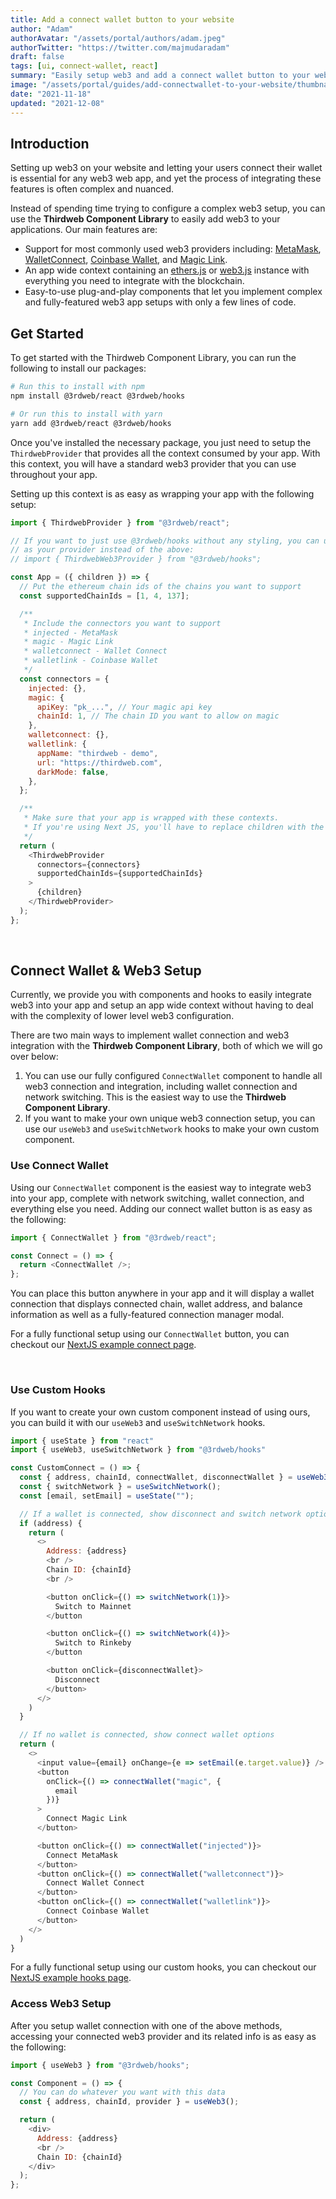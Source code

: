 ```yaml
---
title: Add a connect wallet button to your website
author: "Adam"
authorAvatar: "/assets/portal/authors/adam.jpeg"
authorTwitter: "https://twitter.com/majmudaradam"
draft: false
tags: [ui, connect-wallet, react]
summary: "Easily setup web3 and add a connect wallet button to your website"
image: "/assets/portal/guides/add-connectwallet-to-your-website/thumbnail.png"
date: "2021-11-18"
updated: "2021-12-08"
---
```


## Introduction

Setting up web3 on your website and letting your users connect their wallet is essential for any web3 web app, and yet the process of integrating these features is often complex and nuanced. 

Instead of spending time trying to configure a complex web3 setup, you can use the **Thirdweb Component Library** to easily add web3 to your applications. Our main features are:

- Support for most commonly used web3 providers including: [MetaMask](https://metamask.io/), [WalletConnect](https://walletconnect.com/), [Coinbase Wallet](https://wallet.coinbase.com/), and [Magic Link](https://magic.link/).
- An app wide context containing an [ethers.js](https://github.com/ethers-io/ethers.js/) or [web3.js](https://web3js.readthedocs.io/en/v1.5.2/) instance with everything you need to integrate with the blockchain.
- Easy-to-use plug-and-play components that let you implement complex and fully-featured web3 app setups with only a few lines of code.

## Get Started

To get started with the Thirdweb Component Library, you can run the following to install our packages:

```bash
# Run this to install with npm
npm install @3rdweb/react @3rdweb/hooks 

# Or run this to install with yarn
yarn add @3rdweb/react @3rdweb/hooks
```

Once you've installed the necessary package, you just need to setup the `ThirdwebProvider` that provides all the context consumed by your app. With this context, you will have a standard web3 provider that you can use throughout your app.

Setting up this context is as easy as wrapping your app with the following setup:

```jsx:App.js
import { ThirdwebProvider } from "@3rdweb/react";

// If you want to just use @3rdweb/hooks without any styling, you can use the following
// as your provider instead of the above:
// import { ThirdwebWeb3Provider } from "@3rdweb/hooks";

const App = ({ children }) => {
  // Put the ethereum chain ids of the chains you want to support
  const supportedChainIds = [1, 4, 137];

  /**
   * Include the connectors you want to support
   * injected - MetaMask
   * magic - Magic Link
   * walletconnect - Wallet Connect
   * walletlink - Coinbase Wallet
   */
  const connectors = {
    injected: {},
    magic: {
      apiKey: "pk_...", // Your magic api key
      chainId: 1, // The chain ID you want to allow on magic
    },
    walletconnect: {},
    walletlink: {
      appName: "thirdweb - demo",
      url: "https://thirdweb.com",
      darkMode: false,
    },
  };

  /**
   * Make sure that your app is wrapped with these contexts.
   * If you're using Next JS, you'll have to replace children with the Component setup
   */
  return (
    <ThirdwebProvider 
      connectors={connectors} 
      supportedChainIds={supportedChainIds}
    >
      {children}
    </ThirdwebProvider>
  );
};
```

<br />

## Connect Wallet & Web3 Setup

Currently, we provide you with components and hooks to easily integrate web3 into your app and setup an app wide context without having to deal with the complexity of lower level web3 configuration.

There are two main ways to implement wallet connection and web3 integration with the **Thirdweb Component Library**, both of which we will go over below:

1. You can use our fully configured `ConnectWallet` component to handle all web3 connection and integration, including wallet connection and network switching. This is the easiest way to use the **Thirdweb Component Library**.
2. If you want to make your own unique web3 connection setup, you can use our `useWeb3` and `useSwitchNetwork` hooks to make your own custom component.

### Use Connect Wallet

Using our `ConnectWallet` component is the easiest way to integrate web3 into your app, complete with network switching, wallet connection, and everything else you need. Adding our connect wallet button is as easy as the following:

```jsx:components/Connect.js
import { ConnectWallet } from "@3rdweb/react";

const Connect = () => {
  return <ConnectWallet />;
};
```

You can place this button anywhere in your app and it will display a wallet connection that displays connected chain, wallet address, and balance information as well as a fully-featured connection manager modal.

For a fully functional setup using our `ConnectWallet` button, you can checkout our [NextJS example connect page](https://github.com/nftlabs/ui/blob/main/examples/next/pages/connect.tsx).

<br />

### Use Custom Hooks

If you want to create your own custom component instead of using ours, you can build it with our `useWeb3` and `useSwitchNetwork` hooks.

```jsx:components/CustomConnect.js
import { useState } from "react"
import { useWeb3, useSwitchNetwork } from "@3rdweb/hooks"

const CustomConnect = () => {
  const { address, chainId, connectWallet, disconnectWallet } = useWeb3();
  const { switchNetwork } = useSwitchNetwork();
  const [email, setEmail] = useState("");

  // If a wallet is connected, show disconnect and switch network options
  if (address) {
    return (
      <>
        Address: {address}
        <br />
        Chain ID: {chainId}
        <br />

        <button onClick={() => switchNetwork(1)}>
          Switch to Mainnet
        </button

        <button onClick={() => switchNetwork(4)}>
          Switch to Rinkeby
        </button

        <button onClick={disconnectWallet}>
          Disconnect
        </button>
      </>
    )
  }

  // If no wallet is connected, show connect wallet options
  return (
    <>
      <input value={email} onChange={e => setEmail(e.target.value)} />
      <button
        onClick={() => connectWallet("magic", {
          email
        })}
      >
        Connect Magic Link
      </button>

      <button onClick={() => connectWallet("injected")}>
        Connect MetaMask
      </button>
      <button onClick={() => connectWallet("walletconnect")}>
        Connect Wallet Connect
      </button>
      <button onClick={() => connectWallet("walletlink")}>
        Connect Coinbase Wallet
      </button>
    </>
  )
}
```

For a fully functional setup using our custom hooks, you can checkout our [NextJS example hooks page](https://github.com/nftlabs/ui/blob/main/examples/next/pages/hooks.tsx).

### Access Web3 Setup

After you setup wallet connection with one of the above methods, accessing your connected web3 provider and its related info is as easy as the following:

```jsx:components/Component.js
import { useWeb3 } from "@3rdweb/hooks";

const Component = () => {
  // You can do whatever you want with this data
  const { address, chainId, provider } = useWeb3();

  return (
    <div>
      Address: {address}
      <br />
      Chain ID: {chainId}
    </div>
  );
};
```
